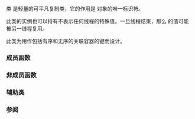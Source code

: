 {{cpp/thread/thread/title|id}}
{{cpp/thread/thread/id/navbar}}
{{ddcl|header=thread|since=c++11|
class thread::id;
}}

类 {{tt|thread::id}} 是轻量的可平凡复制类，它的作用是 {{lc|std::thread}} {{rev inl|since=c++20|及 {{lc|std::jthread}} }}对象的唯一标识符。 

此类的实例也可以持有不表示任何线程的特殊值。一旦线程结束，那么 {{tt|std::thread::id}} 的值可能被另一线程复用。

此类为用作包括有序和无序的关联容器的键而设计。

===成员函数===
{{dsc begin}}
{{dsc mem ctor|cpp/thread/thread/id/id|构造不表示任何线程的 ID}}
{{dsc end}}

===非成员函数===
{{dsc begin}}
{{dsc inc|cpp/thread/thread/id/dsc operator_cmp}}
{{dsc inc|cpp/thread/thread/id/dsc operator_ltlt}}
{{dsc end}}

===辅助类===
{{dsc begin}}
{{dsc inc|cpp/thread/thread/id/dsc hash}}
{{dsc end}}

===参阅===
{{dsc begin}}
{{dsc inc|cpp/thread/thread/dsc get_id|thread}}
{{dsc inc|cpp/thread/dsc get_id}}
{{dsc end}}

{{langlinks|de|en|es|fr|it|ja|pt|ru}}